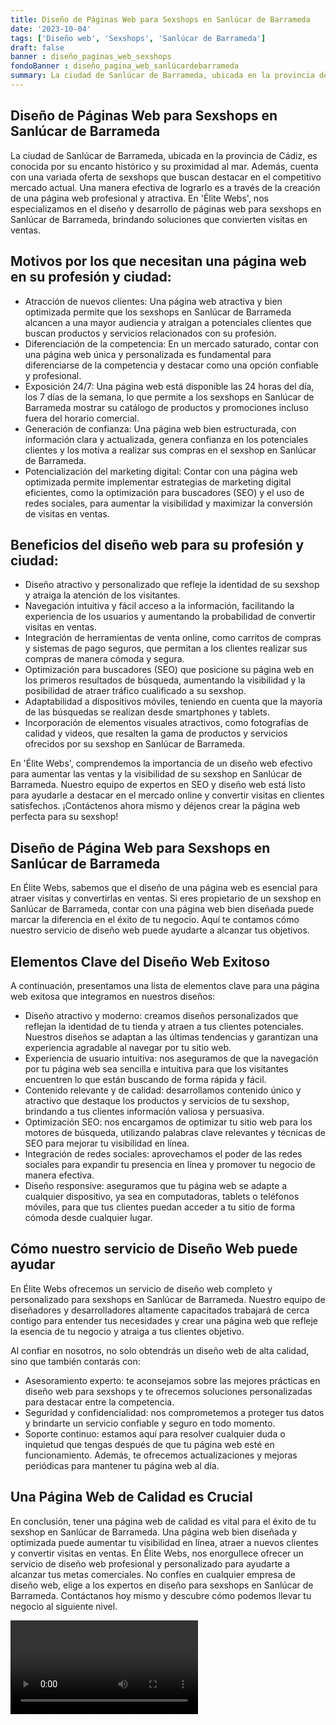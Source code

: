 ```yaml
---
title: Diseño de Páginas Web para Sexshops en Sanlúcar de Barrameda
date: '2023-10-04'
tags: ['Diseño web', 'Sexshops', 'Sanlúcar de Barrameda']
draft: false
banner : diseño_paginas_web_sexshops
fondoBanner : diseño_pagina_web_sanlúcardebarrameda
summary: La ciudad de Sanlúcar de Barrameda, ubicada en la provincia de Cádiz, es conocida por su encanto histórico y su proximidad al mar. Además, cuenta con una variada oferta de sexshops que buscan destacar en el competitivo mercado actual. Una manera efectiva de lograrlo es a través de la creación de una página web profesional y atractiva. En 'Élite Webs', nos especializamos en el diseño y desarrollo de páginas web para sexshops en Sanlúcar de Barrameda, brindando soluciones que convierten visitas en ventas.
---
```


## Diseño de Páginas Web para Sexshops en Sanlúcar de Barrameda

La ciudad de Sanlúcar de Barrameda, ubicada en la provincia de Cádiz, es conocida por su encanto histórico y su proximidad al mar. Además, cuenta con una variada oferta de sexshops que buscan destacar en el competitivo mercado actual. Una manera efectiva de lograrlo es a través de la creación de una página web profesional y atractiva. En 'Élite Webs', nos especializamos en el diseño y desarrollo de páginas web para sexshops en Sanlúcar de Barrameda, brindando soluciones que convierten visitas en ventas.

## Motivos por los que necesitan una página web en su profesión y ciudad:

- Atracción de nuevos clientes: Una página web atractiva y bien optimizada permite que los sexshops en Sanlúcar de Barrameda alcancen a una mayor audiencia y atraigan a potenciales clientes que buscan productos y servicios relacionados con su profesión.
- Diferenciación de la competencia: En un mercado saturado, contar con una página web única y personalizada es fundamental para diferenciarse de la competencia y destacar como una opción confiable y profesional.
- Exposición 24/7: Una página web está disponible las 24 horas del día, los 7 días de la semana, lo que permite a los sexshops en Sanlúcar de Barrameda mostrar su catálogo de productos y promociones incluso fuera del horario comercial.
- Generación de confianza: Una página web bien estructurada, con información clara y actualizada, genera confianza en los potenciales clientes y los motiva a realizar sus compras en el sexshop en Sanlúcar de Barrameda.
- Potencialización del marketing digital: Contar con una página web optimizada permite implementar estrategias de marketing digital eficientes, como la optimización para buscadores (SEO) y el uso de redes sociales, para aumentar la visibilidad y maximizar la conversión de visitas en ventas.

## Beneficios del diseño web para su profesión y ciudad:

- Diseño atractivo y personalizado que refleje la identidad de su sexshop y atraiga la atención de los visitantes.
- Navegación intuitiva y fácil acceso a la información, facilitando la experiencia de los usuarios y aumentando la probabilidad de convertir visitas en ventas.
- Integración de herramientas de venta online, como carritos de compras y sistemas de pago seguros, que permitan a los clientes realizar sus compras de manera cómoda y segura.
- Optimización para buscadores (SEO) que posicione su página web en los primeros resultados de búsqueda, aumentando la visibilidad y la posibilidad de atraer tráfico cualificado a su sexshop.
- Adaptabilidad a dispositivos móviles, teniendo en cuenta que la mayoría de las búsquedas se realizan desde smartphones y tablets.
- Incorporación de elementos visuales atractivos, como fotografías de calidad y videos, que resalten la gama de productos y servicios ofrecidos por su sexshop en Sanlúcar de Barrameda.

En 'Élite Webs', comprendemos la importancia de un diseño web efectivo para aumentar las ventas y la visibilidad de su sexshop en Sanlúcar de Barrameda. Nuestro equipo de expertos en SEO y diseño web está listo para ayudarle a destacar en el mercado online y convertir visitas en clientes satisfechos. ¡Contáctenos ahora mismo y déjenos crear la página web perfecta para su sexshop!

<GifSeo />

<Cta />

## Diseño de Página Web para Sexshops en Sanlúcar de Barrameda

En Élite Webs, sabemos que el diseño de una página web es esencial para atraer visitas y convertirlas en ventas. Si eres propietario de un sexshop en Sanlúcar de Barrameda, contar con una página web bien diseñada puede marcar la diferencia en el éxito de tu negocio. Aquí te contamos cómo nuestro servicio de diseño web puede ayudarte a alcanzar tus objetivos.

## Elementos Clave del Diseño Web Exitoso

A continuación, presentamos una lista de elementos clave para una página web exitosa que integramos en nuestros diseños:

- Diseño atractivo y moderno: creamos diseños personalizados que reflejan la identidad de tu tienda y atraen a tus clientes potenciales. Nuestros diseños se adaptan a las últimas tendencias y garantizan una experiencia agradable al navegar por tu sitio web.
- Experiencia de usuario intuitiva: nos aseguramos de que la navegación por tu página web sea sencilla e intuitiva para que los visitantes encuentren lo que están buscando de forma rápida y fácil.
- Contenido relevante y de calidad: desarrollamos contenido único y atractivo que destaque los productos y servicios de tu sexshop, brindando a tus clientes información valiosa y persuasiva.
- Optimización SEO: nos encargamos de optimizar tu sitio web para los motores de búsqueda, utilizando palabras clave relevantes y técnicas de SEO para mejorar tu visibilidad en línea.
- Integración de redes sociales: aprovechamos el poder de las redes sociales para expandir tu presencia en línea y promover tu negocio de manera efectiva.
- Diseño responsive: aseguramos que tu página web se adapte a cualquier dispositivo, ya sea en computadoras, tablets o teléfonos móviles, para que tus clientes puedan acceder a tu sitio de forma cómoda desde cualquier lugar.

## Cómo nuestro servicio de Diseño Web puede ayudar

En Élite Webs ofrecemos un servicio de diseño web completo y personalizado para sexshops en Sanlúcar de Barrameda. Nuestro equipo de diseñadores y desarrolladores altamente capacitados trabajará de cerca contigo para entender tus necesidades y crear una página web que refleje la esencia de tu negocio y atraiga a tus clientes objetivo.

Al confiar en nosotros, no solo obtendrás un diseño web de alta calidad, sino que también contarás con:

- Asesoramiento experto: te aconsejamos sobre las mejores prácticas en diseño web para sexshops y te ofrecemos soluciones personalizadas para destacar entre la competencia.
- Seguridad y confidencialidad: nos comprometemos a proteger tus datos y brindarte un servicio confiable y seguro en todo momento.
- Soporte continuo: estamos aquí para resolver cualquier duda o inquietud que tengas después de que tu página web esté en funcionamiento. Además, te ofrecemos actualizaciones y mejoras periódicas para mantener tu página web al día.

## Una Página Web de Calidad es Crucial

En conclusión, tener una página web de calidad es vital para el éxito de tu sexshop en Sanlúcar de Barrameda. Una página web bien diseñada y optimizada puede aumentar tu visibilidad en línea, atraer a nuevos clientes y convertir visitas en ventas. En Élite Webs, nos enorgullece ofrecer un servicio de diseño web profesional y personalizado para ayudarte a alcanzar tus metas comerciales. No confíes en cualquier empresa de diseño web, elige a los expertos en diseño para sexshops en Sanlúcar de Barrameda. Contáctanos hoy mismo y descubre cómo podemos llevar tu negocio al siguiente nivel.

<Video />

<CtaBot job='Sexshops' city='Sanlúcar de Barrameda'/>

<Gmaps query='Sanlúcar de Barrameda+españa+maps' />